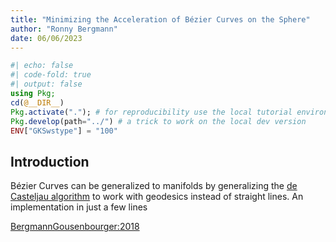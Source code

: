 ```yaml
---
title: "Minimizing the Acceleration of Bézier Curves on the Sphere"
author: "Ronny Bergmann"
date: 06/06/2023
---
```


```julia
#| echo: false
#| code-fold: true
#| output: false
using Pkg;
cd(@__DIR__)
Pkg.activate("."); # for reproducibility use the local tutorial environment.
Pkg.develop(path="../") # a trick to work on the local dev version
ENV["GKSwstype"] = "100"
```


## Introduction

Bézier Curves can be generalized to manifolds by generalizing the [de Casteljau algorithm]() to work with geodesics instead of straight lines.
An implementation in just a few lines

[BergmannGousenbourger:2018](@cite)